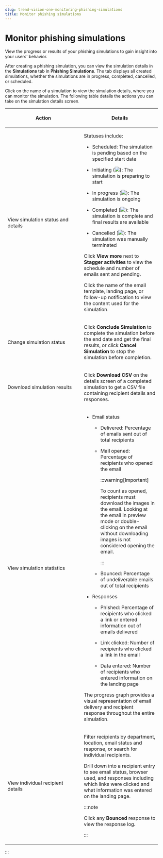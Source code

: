 ```yaml
---
slug: trend-vision-one-monitoring-phishing-simulations
title: Monitor phishing simulations
---
```

# Monitor phishing simulations

View the progress or results of your phishing simulations to gain insight into your users' behavior.

After creating a phishing simulation, you can view the simulation details in the **Simulations** tab in **Phishing Simulations**. The tab displays all created simulations, whether the simulations are in progress, completed, cancelled, or scheduled.

Click on the name of a simulation to view the simulation details, where you can monitor the simulation. The following table details the actions you can take on the simulation details screen.

<table>
<colgroup>
<col style="width: 50%" />
<col style="width: 50%" />
</colgroup>
<thead>
<tr>
<th><p>Action</p></th>
<th><p>Details</p></th>
</tr>
</thead>
<tbody>
<tr>
<td><p>View simulation status and details</p></td>
<td><p>Statuses include:</p>
<ul>
<li><p>Scheduled: The simulation is pending based on the specified start date</p></li>
<li><p>Initiating (<img src="./images/pending_approval=6fd5282c-abf5-4f88-92f4-24d42491ffa4.webp" />): The simulation is preparing to start</p></li>
<li><p>In progress (<img src="./images/inProgress=763d5319-3680-4b10-abca-a75782d8eb48.webp" />): The simulation is ongoing</p></li>
<li><p>Completed (<img src="./images/successful=d385863c-ae1f-4a76-8500-6d60d7a2de8f.webp" />): The simulation is complete and final results are available</p></li>
<li><p>Cancelled (<img src="./images/canceled_icon=GUID-8797d1bc-c140-4e1b-9e27-95c80d6939b9.webp" />): The simulation was manually terminated</p></li>
</ul>
<p>Click <strong>View more</strong> next to <strong>Stagger activities</strong> to view the schedule and number of emails sent and pending.</p>
<p>Click the name of the email template, landing page, or follow-up notification to view the content used for the simulation.</p></td>
</tr>
<tr>
<td><p>Change simulation status</p></td>
<td><p>Click <strong>Conclude Simulation</strong> to complete the simulation before the end date and get the final results, or click <strong>Cancel Simulation</strong> to stop the simulation before completion.</p></td>
</tr>
<tr>
<td><p>Download simulation results</p></td>
<td><p>Click <strong>Download CSV</strong> on the details screen of a completed simulation to get a CSV file containing recipient details and responses.</p></td>
</tr>
<tr>
<td><p>View simulation statistics</p></td>
<td><ul>
<li><p>Email status</p>
<ul>
<li><p>Delivered: Percentage of emails sent out of total recipients</p></li>
<li><p>Mail opened: Percentage of recipients who opened the email</p>


:::warning[Important]

To count as opened, recipients must download the images in the email. Looking at the email in preview mode or double-clicking on the email without downloading images is not considered opening the email.


:::

</li>
<li><p>Bounced: Percentage of undeliverable emails out of total recipients</p></li>
</ul></li>
<li><p>Responses</p>
<ul>
<li><p>Phished: Percentage of recipients who clicked a link or entered information out of emails delivered</p></li>
<li><p>Link clicked: Number of recipients who clicked a link in the email</p></li>
<li><p>Data entered: Number of recipients who entered information on the landing page</p></li>
</ul></li>
</ul>
<p>The progress graph provides a visual representation of email delivery and recipient response throughout the entire simulation.</p></td>
</tr>
<tr>
<td><p>View individual recipient details</p></td>
<td><p>Filter recipients by department, location, email status and response, or search for individual recipients.</p>
<p>Drill down into a recipient entry to see email status, browser used, and responses including which links were clicked and what information was entered on the landing page.</p>


:::note

<p>Click any <strong>Bounced</strong> response to view the response log.</p>


:::

</td>
</tr>
</tbody>
</table>
:::
